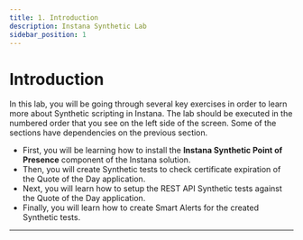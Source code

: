 ```yaml
---
title: 1. Introduction
description: Instana Synthetic Lab
sidebar_position: 1
---
```


# Introduction

In this lab, you will be going through several key exercises in order to learn
more about Synthetic scripting in Instana. The lab should be executed in the
numbered order that you see on the left side of the screen. Some of the sections
have dependencies on the previous section.

- First, you will be learning how to install the **Instana Synthetic Point of
  Presence** component of the Instana solution.
- Then, you will create Synthetic tests to check certificate expiration of the
  Quote of the Day application.
- Next, you will learn how to setup the REST API Synthetic tests against the
  Quote of the Day application.
- Finally, you will learn how to create Smart Alerts for the created Synthetic
  tests.

---
